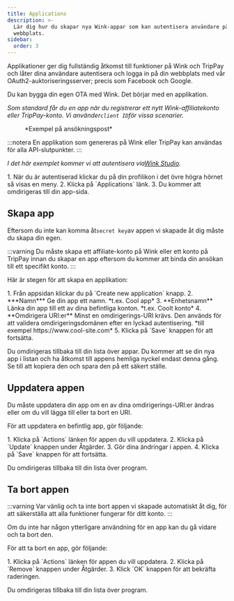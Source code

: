 ```yaml
---
title: Applications
description: >-
  Lär dig hur du skapar nya Wink-appar som kan autentisera användare på din egen
  webbplats.
sidebar:
  order: 3
---
```


Applikationer ger dig fullständig åtkomst till funktioner på Wink och TripPay och låter dina användare autentisera och logga in på din webbplats med vår OAuth2-auktoriseringsserver; precis som Facebook och Google.

Du kan bygga din egen OTA med Wink. Det börjar med en applikation.

*Som standard får du en app när du registrerar ett nytt Wink-affiliatekonto eller TripPay-konto. Vi använder`client ID`för vissa scenarier.*

<figure>
  <CloudinaryImage width="350" height="215" resize="scale" quality="best" alt="Exempelansökan" src="academy/application" errorImage="noimage_opaque_nyrtl0.png" />

  <figcaption>*Exempel på ansökningspost*</figcaption>
</figure>


:::notera
En applikation som genereras på Wink eller TripPay kan användas för alla API-slutpunkter.
:::

*I det här exemplet kommer vi att autentisera via[Wink Studio](https://studio.wink.travel).*

<Steps>
  1. När du är autentiserad klickar du på din profilikon i det övre högra hörnet så visas en meny.
  2. Klicka på `Applications` länk.
  3. Du kommer att omdirigeras till din app-sida.
</Steps>


## Skapa app

Eftersom du inte kan komma åt`secret key`av appen vi skapade åt dig måste du skapa din egen.

:::varning
Du måste skapa ett affiliate-konto på Wink eller ett konto på TripPay innan du skapar en app eftersom du kommer att binda din ansökan till ett specifikt konto.
:::

Här är stegen för att skapa en applikation:

<Steps>
  1. Från appsidan klickar du på `Create new application` knapp.
  2. ***Namn*** Ge din app ett namn. *t.ex. Cool app*
  3. **Enhetsnamn** Länka din app till ett av dina befintliga konton. *t.ex. Coolt konto*
  4. **Omdirigera URI:er** Minst en omdirigerings-URI krävs. Den används för att validera omdirigeringsdomänen efter en lyckad autentisering. *till exempel https://www.cool-site.com*
  5. Klicka på `Save` knappen för att fortsätta.
</Steps>


Du omdirigeras tillbaka till din lista över appar. Du kommer att se din nya app i listan och ha åtkomst till appens hemliga nyckel endast denna gång. Se till att kopiera den och spara den på ett säkert ställe.

## Uppdatera appen

Du måste uppdatera din app om en av dina omdirigerings-URI:er ändras eller om du vill lägga till eller ta bort en URI.

För att uppdatera en befintlig app, gör följande:

<Steps>
  1. Klicka på `Actions` länken för appen du vill uppdatera.
  2. Klicka på `Update` knappen under Åtgärder.
  3. Gör dina ändringar i appen.
  4. Klicka på `Save` knappen för att fortsätta.
</Steps>


Du omdirigeras tillbaka till din lista över program.

## Ta bort appen

:::varning
Var vänlig och ta inte bort appen vi skapade automatiskt åt dig, för att säkerställa att alla funktioner fungerar för ditt konto.
:::

Om du inte har någon ytterligare användning för en app kan du gå vidare och ta bort den.

För att ta bort en app, gör följande:

<Steps>
  1. Klicka på `Actions` länken för appen du vill uppdatera.
  2. Klicka på `Remove` knappen under Åtgärder.
  3. Klick `OK` knappen för att bekräfta raderingen.
</Steps>


Du omdirigeras tillbaka till din lista över program.

